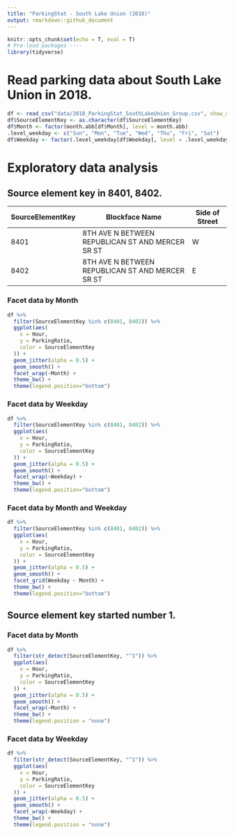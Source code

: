 ```yaml
---
title: "ParkingStat - South Lake Union (2018)"
output: rmarkdown::github_document
---
```


```r
knitr::opts_chunk$set(echo = T, eval = T)
# Pre-load packages ----
library(tidyverse)
```

# Read parking data about South Lake Union in 2018.

```r
df <- read_csv("data/2018_ParkingStat_SouthLakeUnion_Group.csv", show_col_types = F)
df$SourceElementKey <- as.character(df$SourceElementKey)
df$Month <- factor(month.abb[df$Month], level = month.abb)
.level_weekday <- c("Sun", "Mon", "Tue", "Wed", "Thu", "Fri", "Sat")
df$Weekday <- factor(.level_weekday[df$Weekday], level = .level_weekday)
```

# Exploratory data analysis
 
## Source element key in 8401, 8402.

| SourceElementKey | Blockface Name                                   | Side of Street |
|------------------|--------------------------------------------------|----------------|
| 8401             | 8TH AVE N BETWEEN REPUBLICAN ST AND MERCER SR ST | W              |
| 8402             | 8TH AVE N BETWEEN REPUBLICAN ST AND MERCER SR ST | E              |


### Facet data by Month

```r
df %>%
  filter(SourceElementKey %in% c(8401, 8402)) %>%
  ggplot(aes(
    x = Hour,
    y = ParkingRatio,
    color = SourceElementKey
  )) +
  geom_jitter(alpha = 0.5) +
  geom_smooth() +
  facet_wrap(~Month) +
  theme_bw() +
  theme(legend.position="bottom")
```

### Facet data by Weekday

```r
df %>%
  filter(SourceElementKey %in% c(8401, 8402)) %>%
  ggplot(aes(
    x = Hour,
    y = ParkingRatio,
    color = SourceElementKey
  )) +
  geom_jitter(alpha = 0.5) +
  geom_smooth() +
  facet_wrap(~Weekday) +
  theme_bw() +
  theme(legend.position="bottom")
```

### Facet data by Month and Weekday

```r
df %>%
  filter(SourceElementKey %in% c(8401, 8402)) %>%
  ggplot(aes(
    x = Hour,
    y = ParkingRatio,
    color = SourceElementKey
  )) +
  geom_jitter(alpha = 0.5) +
  geom_smooth() +
  facet_grid(Weekday ~ Month) +
  theme_bw() +
  theme(legend.position="bottom")
```

## Source element key started number 1.

### Facet data by Month

```r
df %>%
  filter(str_detect(SourceElementKey, "^1")) %>%
  ggplot(aes(
    x = Hour,
    y = ParkingRatio,
    color = SourceElementKey
  )) +
  geom_jitter(alpha = 0.5) +
  geom_smooth() +
  facet_wrap(~Month) +
  theme_bw() +
  theme(legend.position = "none")
```

### Facet data by Weekday

```r
df %>%
  filter(str_detect(SourceElementKey, "^1")) %>%
  ggplot(aes(
    x = Hour,
    y = ParkingRatio,
    color = SourceElementKey
  )) +
  geom_jitter(alpha = 0.5) +
  geom_smooth() +
  facet_wrap(~Weekday) +
  theme_bw() +
  theme(legend.position = "none")
```
